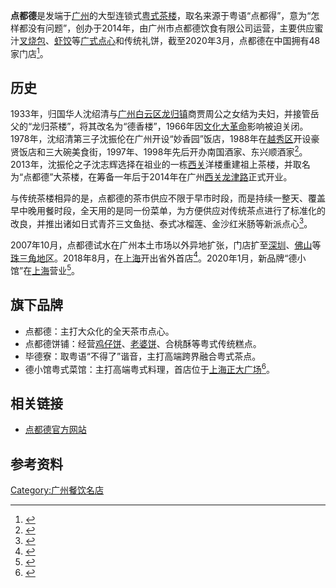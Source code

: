 '''点都德'''是发端于[[广州|广州]]的大型连锁式[[粵式茶樓|粤式茶楼]]，取名来源于粤语“点都得”，意为“怎样都没有问题”，创办于2014年，由广州市点都德饮食有限公司运营，主要供应蜜汁[[叉烧包|叉烧包]]、[[虾饺|虾饺]]等[[广式点心|广式点心]]和传统礼饼，截至2020年3月，点都德在中国拥有48家门店<ref>{{Cite web|title=广州餐饮品牌点都德关5家店 新店拓展计划亦推迟|url=https://finance.sina.com.cn/chanjing/gsnews/2020-03-23/doc-iimxyqwa2711650.shtml|accessdate=2020-07-27|date=2020-03-23|last=吴容WR|work=finance.sina.com.cn|archive-date=2020-07-27|archive-url=https://web.archive.org/web/20200727105858/https://finance.sina.com.cn/chanjing/gsnews/2020-03-23/doc-iimxyqwa2711650.shtml|dead-url=no}}</ref>。

== 历史 ==
1933年，归国华人沈绍清与[[广州市|广州]][[白云区_(广州市)|白云区]][[太和镇_(广州市)|龙归镇]]商贾周公之女结为夫妇，并接管岳父的“龙归茶楼”，将其改名为“德香楼”，1966年因[[文化大革命|文化大革命]]影响被迫关闭。1978年，沈绍清第三子沈振伦在广州开设“妙香园”饭店，1988年在[[越秀区|越秀区]]开设豪贤饭店和三大碗美食街，1997年、1998年先后开办南国酒家、东兴顺酒家<ref>{{Cite web|title=历史长廊 - 广州市点都德饮食有限公司|url=http://www.diandoude.com.cn/userlist/diandoude/text-5807.html|accessdate=2020-07-27|work=www.diandoude.com.cn|archive-date=2020-08-03|archive-url=https://web.archive.org/web/20200803051909/http://www.diandoude.com.cn/userlist/diandoude/text-5807.html|dead-url=no}}</ref>。2013年，沈振伦之子沈志辉选择在祖业的一栋[[西关|西关]]洋楼重建祖上茶楼，并取名为“点都德”大茶楼，在筹备一年后于2014年在广州[[西关|西关]][[龙津路|龙津路]]正式开业。

与传统茶楼相异的是，点都德的茶市供应不限于早市时段，而是持续一整天、覆盖早中晚用餐时段，全天用的是同一份菜单，为方便供应对传统茶点进行了标准化的改良，并推出诸如日式青芥三文鱼挞、泰式冰榴莲、金沙红米肠等新派点心<ref>{{Cite web|title=“不正宗”的陶陶居、点都德，为何成了粤菜品牌走出去的先锋？|url=https://new.qq.com/omn/20191127/20191127A009DN00.html|accessdate=2020-07-27|work=www.qq.com|language=en}}</ref>。

2007年10月，点都德试水在广州本土市场以外异地扩张，门店扩至[[深圳|深圳]]、[[佛山|佛山]]等[[珠三角地区|珠三角地区]]。2018年8月，在[[上海|上海]]开出省外首店<ref>{{Cite web|title=冲出广粤、占领魔都，广州点都德要做上海网红？|url=http://www.sohu.com/a/246015917_202972|accessdate=2020-07-27|work=www.sohu.com|language=en|archive-date=2020-07-27|archive-url=https://web.archive.org/web/20200727195602/https://www.sohu.com/a/246015917_202972|dead-url=no}}</ref>。2020年1月，新品牌“德小馆”在[[上海|上海]]营业<ref>{{Cite web|title=粤菜老字号点都德推副牌德小馆，全国首店进驻上海|url=http://www.bjnews.com.cn/feature/2020/01/05/670249.html|accessdate=2020-07-27|work=新京报|language=en|archive-date=2020-07-27|archive-url=https://web.archive.org/web/20200727180743/http://www.bjnews.com.cn/feature/2020/01/05/670249.html|dead-url=no}}</ref>。

== 旗下品牌 ==

* 点都德：主打大众化的全天茶市点心。
* 点都德饼铺：经营[[鸡仔饼|鸡仔饼]]、[[老婆饼|老婆饼]]、合桃酥等粤式传统糕点。
* 毕德寮：取粤语“不得了”谐音，主打高端跨界融合粤式茶点。
* 德小馆粤式菜馆：主打高端粤式料理，首店位于[[上海市|上海]][[正大广场|正大广场]]<ref>{{Cite web|title=广州老字号点都德推年轻化副牌德小馆首店落户上海_联商网|url=http://www.linkshop.com.cn/web/archives/2020/438753.shtml|accessdate=2020-07-27|work=www.linkshop.com.cn|archive-date=2020-07-27|archive-url=https://web.archive.org/web/20200727132555/http://www.linkshop.com.cn/web/archives/2020/438753.shtml|dead-url=no}}</ref>。

== 相关链接 ==

* [http://www.diandoude.com.cn 点都德官方网站] {{Wayback|url=http://www.diandoude.com.cn/ |date=20200815104023 }}

== 参考资料 ==
[[Category:广州餐饮名店|Category:广州餐饮名店]]